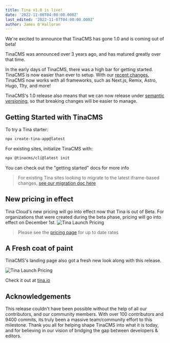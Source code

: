 ```yaml
---
title: Tina v1.0 is live!
date: '2022-11-08T04:00:00.000Z'
last_edited: '2022-11-07T04:00:00.000Z'
author: James O'Halloran
---
```


We're excited to announce that TinaCMS has gone 1.0 and is coming out of beta!

TinaCMS was announced over 3 years ago, and has matured greatly over that time.

In the early days of TinaCMS, there was a high bar for getting started. TinaCMS is now easier than ever to setup. With our [recent changes](https://tina.io/blog/upgrading-to-iframe/), TinaCMS now works with all frameworks, such as Next.js, Remix, Astro, Hugo, 11ty, and more!

TinaCMS's 1.0 release also means that we can now release under [semantic versioning](https://semver.org/), so that breaking changes will be easier to manage.

## Getting Started with TinaCMS

To try a Tina starter:

```bash
npx create-tina-app@latest
```

For existing sites, initialize TinaCMS with:

```bash
npx @tinacms/cli@latest init
```

You can check out the "getting started" docs for more info

> For existing Tina sites looking to migrate to the latest iframe-based changes, [see our migration doc here](https://tina.io/blog/upgrading-to-iframe/)

## New pricing in effect

Tina Cloud's new pricing will go into effect now that Tina is out of Beta. For organizations that were created during the beta phase, pricing will go into effect on December 1st.
![Tina Launch Pricing](https://res.cloudinary.com/forestry-demo/image/upload/v1667564867/tina-io/blog/TinaCMS_pricing_1.png)

> Please see the [pricing page](https://tina.io/pricing/ "pricing") for up to date rates

## A Fresh coat of paint

TinaCMS's landing page also got a fresh new look along with this release.

![Tina Launch Pricing](https://res.cloudinary.com/forestry-demo/image/upload/v1667565910/tina-io/blog/tinaio-homepage.png)

Check it out at [tina.io](https://tina.io)

## Acknowledgements

This release couldn't have been possible without the help of all our contributors, and our community members. With over 100 contributors and 9400 commits, its truly been a massive team/community effort to this milestone. Thank you all for helping shape TinaCMS into what it is today, and for believing in our vision of bridging the gap between developers & editors.
